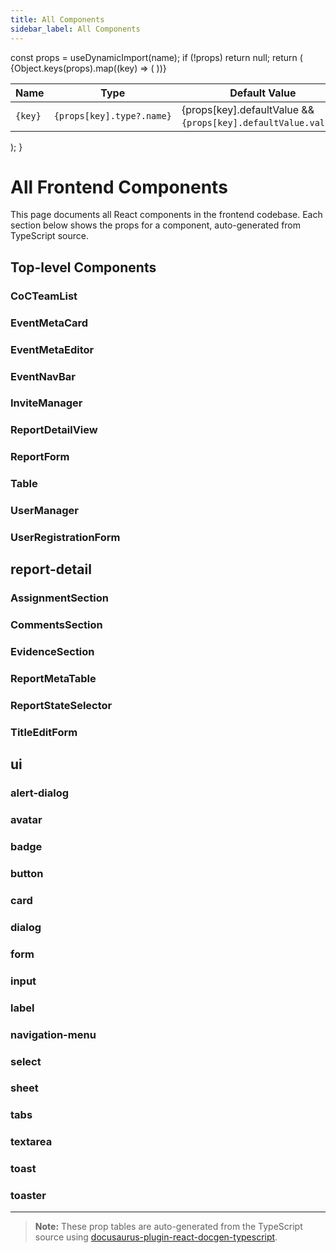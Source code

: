 ---
title: All Components
sidebar_label: All Components
---


  const props = useDynamicImport(name);
  if (!props) return null;
  return (
    <table>
      <thead>
        <tr>
          <th>Name</th>
          <th>Type</th>
          <th>Default Value</th>
          <th>Required</th>
          <th>Description</th>
        </tr>
      </thead>
      <tbody>
        {Object.keys(props).map((key) => (
          <tr key={key}>
            <td><code>{key}</code></td>
            <td><code>{props[key].type?.name}</code></td>
            <td>{props[key].defaultValue && <code>{props[key].defaultValue.value}</code>}</td>
            <td>{props[key].required ? "Yes" : "No"}</td>
            <td>{props[key].description}</td>
          </tr>
        ))}
      </tbody>
    </table>
  );
}

# All Frontend Components

This page documents all React components in the frontend codebase. Each section below shows the props for a component, auto-generated from TypeScript source.

## Top-level Components

### CoCTeamList
<PropTable name="CoCTeamList" />

### EventMetaCard
<PropTable name="EventMetaCard" />

### EventMetaEditor
<PropTable name="EventMetaEditor" />

### EventNavBar
<PropTable name="EventNavBar" />

### InviteManager
<PropTable name="InviteManager" />

### ReportDetailView
<PropTable name="ReportDetailView" />

### ReportForm
<PropTable name="ReportForm" />

### Table
<PropTable name="Table" />

### UserManager
<PropTable name="UserManager" />

### UserRegistrationForm
<PropTable name="UserRegistrationForm" />

## report-detail

### AssignmentSection
<PropTable name="AssignmentSection" />

### CommentsSection
<PropTable name="CommentsSection" />

### EvidenceSection
<PropTable name="EvidenceSection" />

### ReportMetaTable
<PropTable name="ReportMetaTable" />

### ReportStateSelector
<PropTable name="ReportStateSelector" />

### TitleEditForm
<PropTable name="TitleEditForm" />

## ui

### alert-dialog
<PropTable name="alert-dialog" />

### avatar
<PropTable name="avatar" />

### badge
<PropTable name="badge" />

### button
<PropTable name="button" />

### card
<PropTable name="card" />

### dialog
<PropTable name="dialog" />

### form
<PropTable name="form" />

### input
<PropTable name="input" />

### label
<PropTable name="label" />

### navigation-menu
<PropTable name="navigation-menu" />

### select
<PropTable name="select" />

### sheet
<PropTable name="sheet" />

### tabs
<PropTable name="tabs" />

### textarea
<PropTable name="textarea" />

### toast
<PropTable name="toast" />

### toaster
<PropTable name="toaster" />

---

> **Note:** These prop tables are auto-generated from the TypeScript source using [docusaurus-plugin-react-docgen-typescript](https://github.com/atomicpages/docusaurus-plugin-react-docgen-typescript). 
